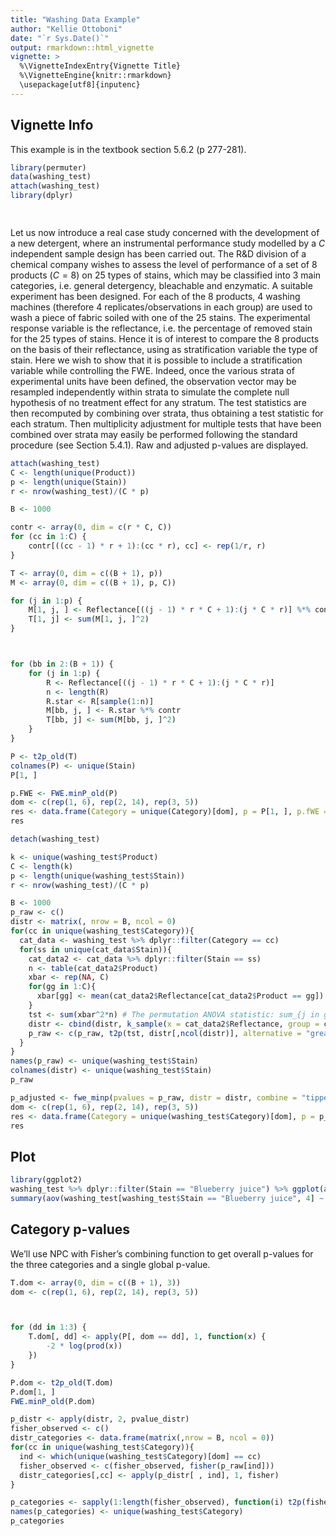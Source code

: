 ```yaml
---
title: "Washing Data Example"
author: "Kellie Ottoboni"
date: "`r Sys.Date()`"
output: rmarkdown::html_vignette
vignette: >
  %\VignetteIndexEntry{Vignette Title}
  %\VignetteEngine{knitr::rmarkdown}
  \usepackage[utf8]{inputenc}
---
```



## Vignette Info

This example is in the textbook section 5.6.2 (p 277-281).
```r
library(permuter)
data(washing_test)
attach(washing_test)
library(dplyr)

 


```

Let us now introduce a real case study concerned with the development of a new detergent, where an instrumental performance study modelled by a $C$ independent sample design has been carried out. The R&D division of a chemical company wishes to assess the level of performance of a set of 8 products ($C = 8$) on 25 types of stains, which may be classified into 3 main categories, i.e. general detergency, bleachable and enzymatic. A suitable experiment has been designed. For each of the 8 products, 4 washing machines (therefore 4 replicates/observations in each group) are used to wash a piece of fabric soiled with one of the 25 stains. The experimental response variable is the reflectance, i.e. the percentage of removed stain for the 25 types of stains. Hence it is of interest to compare the 8 products on the basis of their reflectance, using as stratification variable the type of stain. Here we wish to show that it is possible to include a stratification variable while controlling the FWE. Indeed, once the various strata of experimental units have been defined, the observation vector may be resampled independently within strata to simulate the complete null hypothesis of no treatment effect for any stratum. The test statistics are then recomputed by combining over strata, thus obtaining a test statistic for each stratum. Then multiplicity adjustment for multiple tests that have been combined over strata may easily be performed following the standard procedure (see Section 5.4.1). Raw and adjusted p-values are displayed.

```r
attach(washing_test)
C <- length(unique(Product))
p <- length(unique(Stain))
r <- nrow(washing_test)/(C * p)

B <- 1000

contr <- array(0, dim = c(r * C, C))
for (cc in 1:C) {
    contr[((cc - 1) * r + 1):(cc * r), cc] <- rep(1/r, r)
}

T <- array(0, dim = c((B + 1), p))
M <- array(0, dim = c((B + 1), p, C))

for (j in 1:p) {
    M[1, j, ] <- Reflectance[((j - 1) * r * C + 1):(j * C * r)] %*% contr
    T[1, j] <- sum(M[1, j, ]^2)
}



for (bb in 2:(B + 1)) {
    for (j in 1:p) {
        R <- Reflectance[((j - 1) * r * C + 1):(j * C * r)]
        n <- length(R)
        R.star <- R[sample(1:n)]
        M[bb, j, ] <- R.star %*% contr
        T[bb, j] <- sum(M[bb, j, ]^2)
    }
}

P <- t2p_old(T)
colnames(P) <- unique(Stain)
P[1, ]

p.FWE <- FWE.minP_old(P)
dom <- c(rep(1, 6), rep(2, 14), rep(3, 5))
res <- data.frame(Category = unique(Category)[dom], p = P[1, ], p.fWE = p.FWE)
res

detach(washing_test)

```

```r
k <- unique(washing_test$Product)
C <- length(k)
p <- length(unique(washing_test$Stain))
r <- nrow(washing_test)/(C * p)

B <- 1000
p_raw <- c()
distr <- matrix(, nrow = B, ncol = 0)
for(cc in unique(washing_test$Category)){
  cat_data <- washing_test %>% dplyr::filter(Category == cc)
  for(ss in unique(cat_data$Stain)){
    cat_data2 <- cat_data %>% dplyr::filter(Stain == ss)
    n <- table(cat_data2$Product)
    xbar <- rep(NA, C)
    for(gg in 1:C){
      xbar[gg] <- mean(cat_data2$Reflectance[cat_data2$Product == gg])
    }
    tst <- sum(xbar^2*n) # The permutation ANOVA statistic: sum_{j in groups} n_j*(mean(X_j))^2
    distr <- cbind(distr, k_sample(x = cat_data2$Reflectance, group = cat_data2$Product, reps = B, stat = "oneway_anova"))
    p_raw <- c(p_raw, t2p(tst, distr[,ncol(distr)], alternative = "greater"))
  }
}
names(p_raw) <- unique(washing_test$Stain)
colnames(distr) <- unique(washing_test$Stain)
p_raw

p_adjusted <- fwe_minp(pvalues = p_raw, distr = distr, combine = "tippett")
dom <- c(rep(1, 6), rep(2, 14), rep(3, 5))
res <- data.frame(Category = unique(washing_test$Category)[dom], p = p_raw, adjusted_p = p_adjusted)
res
```

## Plot

```r
library(ggplot2)
washing_test %>% dplyr::filter(Stain == "Blueberry juice") %>% ggplot(aes(x = factor(Product), y = Reflectance)) + geom_boxplot()
summary(aov(washing_test[washing_test$Stain == "Blueberry juice", 4] ~ factor(rep(1:8, each = 4))))

```

## Category p-values

We'll use NPC with Fisher's combining function to get overall p-values for the three categories and a single global p-value.

```r
T.dom <- array(0, dim = c((B + 1), 3))
dom <- c(rep(1, 6), rep(2, 14), rep(3, 5))



for (dd in 1:3) {
    T.dom[, dd] <- apply(P[, dom == dd], 1, function(x) {
        -2 * log(prod(x))
    })
}

P.dom <- t2p_old(T.dom)
P.dom[1, ]
FWE.minP_old(P.dom)

p_distr <- apply(distr, 2, pvalue_distr)
fisher_observed <- c()
distr_categories <- data.frame(matrix(,nrow = B, ncol = 0))
for(cc in unique(washing_test$Category)){
  ind <- which(unique(washing_test$Category)[dom] == cc)
  fisher_observed <- c(fisher_observed, fisher(p_raw[ind]))
  distr_categories[,cc] <- apply(p_distr[ , ind], 1, fisher)
}

p_categories <- sapply(1:length(fisher_observed), function(i) t2p(fisher_observed[i], p_distr[,i], alternative = "greater"))
names(p_categories) <- unique(washing_test$Category)
p_categories
```
